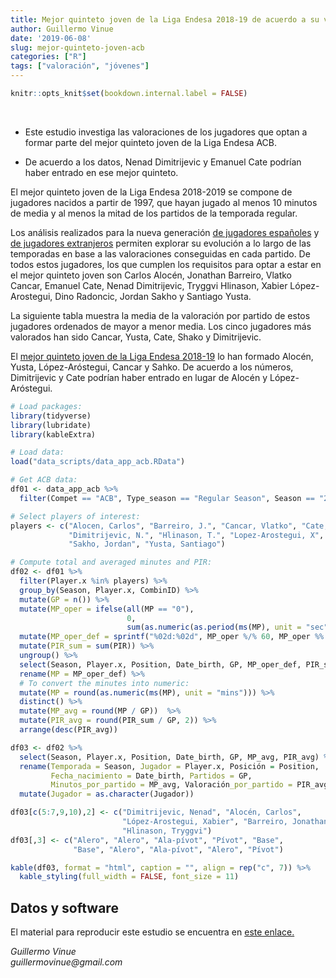 ```yaml
---
title: Mejor quinteto joven de la Liga Endesa 2018-19 de acuerdo a su valoración media.
author: Guillermo Vinue
date: '2019-06-08'
slug: mejor-quinteto-joven-acb
categories: ["R"]
tags: ["valoración", "jóvenes"]
---
```


```r
knitr::opts_knit$set(bookdown.internal.label = FALSE)
```

<br>

* Este estudio investiga las valoraciones de los jugadores que optan a formar parte del mejor quinteto joven de la Liga Endesa ACB.

* De acuerdo a los datos, Nenad Dimitrijevic y Emanuel Cate podrían haber entrado en ese mejor quinteto.

El mejor quinteto joven de la Liga Endesa 2018-2019 se compone de jugadores nacidos a partir de 1997, que hayan jugado al menos 10 minutos de media y al menos la mitad de los partidos de la temporada regular.

Los análisis realizados para la nueva generación [de jugadores españoles](https://www.sportsandvisualdata.com/2019/06/02/next-gen-esp/) y [de jugadores extranjeros](https://www.sportsandvisualdata.com/2019/06/07/next-gen-foreign/) permiten explorar su evolución a lo largo de las temporadas en base a las valoraciones conseguidas en cada partido. De todos estos jugadores, los que cumplen los requisitos para optar a estar en el mejor quinteto joven son Carlos Alocén, Jonathan Barreiro, Vlatko Cancar, Emanuel Cate, Nenad Dimitrijevic, Tryggvi Hlinason, Xabier López-Arostegui, Dino Radoncic, Jordan Sakho y Santiago Yusta.

La siguiente tabla muestra la media de la valoración por partido de estos jugadores ordenados de mayor a menor media. Los cinco jugadores más valorados han sido Cancar, Yusta, Cate, Shako y Dimitrijevic.

El [mejor quinteto joven de la Liga Endesa 2018-19](http://www.acb.com/redaccion.php?id=146658) lo han formado Alocén, Yusta, López-Aróstegui, Cancar y Sahko. De acuerdo a los números, Dimitrijevic y Cate podrían haber entrado en lugar de Alocén y López-Aróstegui.


```r
# Load packages:
library(tidyverse)
library(lubridate)
library(kableExtra)
```

```r
# Load data:
load("data_scripts/data_app_acb.RData")
```

```r
# Get ACB data:
df01 <- data_app_acb %>% 
  filter(Compet == "ACB", Type_season == "Regular Season", Season == "2018-2019")

# Select players of interest:
players <- c("Alocen, Carlos", "Barreiro, J.", "Cancar, Vlatko", "Cate, Emanuel",
             "Dimitrijevic, N.", "Hlinason, T.", "Lopez-Arostegui, X", "Radoncic, Dino",
             "Sakho, Jordan", "Yusta, Santiago")

# Compute total and averaged minutes and PIR:
df02 <- df01 %>% 
  filter(Player.x %in% players) %>%
  group_by(Season, Player.x, CombinID) %>%
  mutate(GP = n()) %>%
  mutate(MP_oper = ifelse(all(MP == "0"), 
                          0,
                          sum(as.numeric(as.period(ms(MP), unit = "sec")), na.rm = TRUE))) %>%
  mutate(MP_oper_def = sprintf("%02d:%02d", MP_oper %/% 60, MP_oper %% 60)) %>%
  mutate(PIR_sum = sum(PIR)) %>%
  ungroup() %>%
  select(Season, Player.x, Position, Date_birth, GP, MP_oper_def, PIR_sum) %>%
  rename(MP = MP_oper_def) %>%
  # To convert the minutes into numeric:
  mutate(MP = round(as.numeric(ms(MP), unit = "mins"))) %>%
  distinct() %>%
  mutate(MP_avg = round(MP / GP))  %>%
  mutate(PIR_avg = round(PIR_sum / GP, 2)) %>% 
  arrange(desc(PIR_avg))

df03 <- df02 %>%
  select(Season, Player.x, Position, Date_birth, GP, MP_avg, PIR_avg) %>%
  rename(Temporada = Season, Jugador = Player.x, Posición = Position, 
         Fecha_nacimiento = Date_birth, Partidos = GP, 
         Minutos_por_partido = MP_avg, Valoración_por_partido = PIR_avg) %>%
  mutate(Jugador = as.character(Jugador))

df03[c(5:7,9,10),2] <- c("Dimitrijevic, Nenad", "Alocén, Carlos",
                         "López-Arostegui, Xabier", "Barreiro, Jonathan",
                         "Hlinason, Tryggvi")
df03[,3] <- c("Alero", "Alero", "Ala-pívot", "Pívot", "Base", 
              "Base", "Alero", "Ala-pívot", "Alero", "Pívot")

kable(df03, format = "html", caption = "", align = rep("c", 7)) %>% 
  kable_styling(full_width = FALSE, font_size = 11) 
```

## Datos y software

El material para reproducir este estudio se encuentra en [este enlace.](https://github.com/guivivi/sportsandvisualdata/tree/master/content/post/data_scripts)

*Guillermo Vinue*\
*guillermovinue@gmail.com*